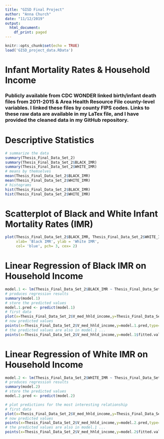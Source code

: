 ```yaml
---
title: "GISD Final Project"
author: "Anna Church"
date: "11/12/2019"
output: 
  html_document:
    df_print: paged
---
```


```r
knitr::opts_chunk$set(echo = TRUE)
load('GISD_project_data.RData')
```

# Infant Mortality Rates & Household Income
### Publicly available from CDC WONDER linked birth/infant death files from 2011-2015 & Area Health Resource File county-level variables. I linked these files by county FIPS codes. Links to these raw data are available in my LaTex file, and I have provided the cleaned data in my GitHub repository. 

# Descriptive Statistics

```r
# summarize the data
summary(Thesis_Final_Data_Set_2)
summary(Thesis_Final_Data_Set_2$BLACK_IMR)
summary(Thesis_Final_Data_Set_2$WHITE_IMR)
# means by themselves
mean(Thesis_Final_Data_Set_2$BLACK_IMR)
mean(Thesis_Final_Data_Set_2$WHITE_IMR)
# histograms
hist(Thesis_Final_Data_Set_2$BLACK_IMR)
hist(Thesis_Final_Data_Set_2$WHITE_IMR)
```

# Scatterplot of Black and White Infant Mortality Rates (IMR)

```r
plot(Thesis_Final_Data_Set_2$BLACK_IMR, Thesis_Final_Data_Set_2$WHITE_IMR, main = 'Scatterplot',
     xlab= 'Black IMR', ylab = 'White IMR',
     col= 'blue', pch= 3, cex= 2)
```

# Linear Regression of Black IMR on Household Income

```r
model.1 <- lm(Thesis_Final_Data_Set_2$BLACK_IMR ~ Thesis_Final_Data_Set_2$V_med_hhld_income)
# produces regression results
summary(model.1)
# store the predicted values
model.1.pred <- predict(model.1)
# first data
plot(x=Thesis_Final_Data_Set_2$V_med_hhld_income,y=Thesis_Final_Data_Set_2$BLACK_IMR,xlab="Median Household Income",ylab="Black IMR")
# now predicted values
points(x=Thesis_Final_Data_Set_2$V_med_hhld_income,y=model.1.pred,type="l",col="red")
# the predicted values are also in model.1 ...
points(x=Thesis_Final_Data_Set_2$V_med_hhld_income,y=model.1$fitted.values,col="blue",cex=0.5)
```

# Linear Regression of White IMR on Household Income

```r
model.2 <- lm(Thesis_Final_Data_Set_2$WHITE_IMR ~ Thesis_Final_Data_Set_2$V_med_hhld_income)
# produces regression results
summary(model.2)
# store the predicted values
model.2.pred <- predict(model.2)

# plot predictions for the most interesting relationship 
# first data
plot(x=Thesis_Final_Data_Set_2$V_med_hhld_income,y=Thesis_Final_Data_Set_2$WHITE_IMR,xlab="Median Household Income",ylab="White IMR")
# now predicted values
points(x=Thesis_Final_Data_Set_2$V_med_hhld_income,y=model.2.pred,type="l",col="red")
# the predicted values are also in model.1 ...
points(x=Thesis_Final_Data_Set_2$V_med_hhld_income,y=model.2$fitted.values,col="blue",cex=0.5)
```

